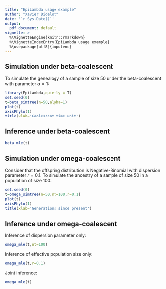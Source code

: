 ```yaml
---
title: "EpiLambda usage example"
author: "Xavier Didelot"
date: '`r Sys.Date()`'
output:
  pdf_document: default
vignette: >
  %\VignetteEngine{knitr::rmarkdown}
  %\VignetteIndexEntry{EpiLambda usage example}
  %\usepackage[utf8]{inputenc}
---
```


## Simulation under beta-coalescent

To simulate the genealogy of a sample of size 50 under the beta-coalescent with parameter $\alpha=1$:

```r
library(EpiLambda,quietly = T)
set.seed(0)
t=beta_simtree(n=50,alpha=1)
plot(t)
axisPhylo(1)
title(xlab='Coalescent time unit')
```

## Inference under beta-coalescent

```r
beta_mle(t)
```

## Simulation under omega-coalescent

Consider that the offspring distribution is Negative-Binomial with dispersion parameter $r=0.1$.
To simulate the ancestry of a sample of size 50 in a population of size 100:

```r
set.seed(0)
t=omega_simtree(n=50,nt=100,r=0.1)
plot(t)
axisPhylo(1)
title(xlab='Generations since present')
```

## Inference under omega-coalescent

Inference of dispersion parameter only:

```r
omega_mle(t,nt=100)
```

Inference of effective population size only:

```r
omega_mle(t,r=0.1)
```

Joint inference:

```r
omega_mle(t)
```
